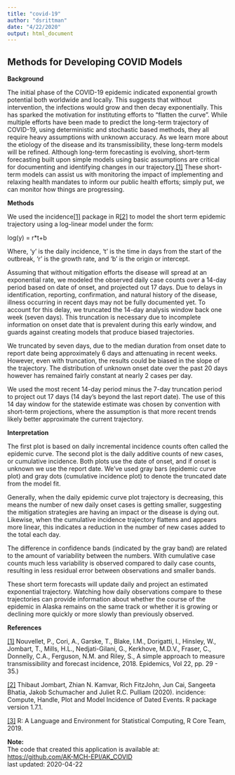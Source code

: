---
title: "covid-19"
author: "dsrittman"
date: "4/22/2020"
output: html_document
---

## Methods for Developing COVID Models


**Background**    

The initial phase of the COVID-19 epidemic indicated exponential growth potential both worldwide and locally. This suggests that without intervention, the infections would grow and then decay exponentially. This has sparked the motivation for instituting efforts to “flatten the curve”. While multiple efforts have been made to predict the long-term trajectory of COVID-19, using deterministic and stochastic based methods, they all require heavy assumptions with unknown accuracy. As we learn more about the etiology of the disease and its transmissibility, these long-term models will be refined.
Although long-term forecasting is evolving, short-term forecasting built upon simple models using basic assumptions are critical for documenting and identifying changes in our trajectory.[[1]](#references) These short-term models can assist us with monitoring the impact of implementing and relaxing health mandates to inform our public health efforts; simply put, we can monitor how things are progressing.


**Methods**   

We used the incidence[[1]](#references) package in R[[2]](#references) to model the short term epidemic trajectory using a log-linear model under the form:

log(y) = r*t+b

Where, ‘y’ is the daily incidence, ‘t’ is the time in days from the start of the outbreak, ‘r’ is the growth rate, and ‘b’ is the origin or intercept. 

Assuming that without mitigation efforts the disease will spread at an exponential rate, we modeled the observed daily case counts over a 14-day period based on date of onset, and projected out 17 days. Due to delays in identification, reporting, confirmation, and natural history of the disease, illness occurring in recent days may not be fully documented yet. To account for this delay, we truncated the 14-day analysis window back one week (seven days). This truncation is necessary due to incomplete information on onset date that is prevalent during this early window, and guards against creating models that produce biased trajectories.

We truncated by seven days, due to the median duration from onset date to report date being approximately 6 days and attenuating in recent weeks. However, even with truncation, the results could be biased in the slope of the trajectory. The distribution of unknown onset date over the past 20 days however has remained fairly constant at nearly 2 cases per day. 

We used the most recent 14-day period minus the 7-day truncation period to project out 17 days (14 day’s beyond the last report date). The use of this 14 day window for the statewide estimate was chosen by convention with short-term projections, where the assumption is that more recent trends likely better approximate the current trajectory. 


**Interpretation**    

The first plot is based on daily incremental incidence counts often called the epidemic curve. The second plot is the daily additive counts of new cases, or cumulative incidence. Both plots use the date of onset, and if onset is unknown we use the report date. We’ve used gray bars (epidemic curve plot) and gray dots (cumulative incidence plot) to denote the truncated date from the model fit.

Generally, when the daily epidemic curve plot trajectory is decreasing, this means the number of new daily onset cases is getting smaller, suggesting the mitigation strategies are having an impact or the disease is dying out. Likewise, when the cumulative incidence trajectory flattens and appears more linear, this indicates a reduction in the number of new cases added to the total each day. 

The difference in confidence bands (indicated by the gray band) are related to the amount of variability between the numbers. With cumulative case counts much less variability is observed compared to daily case counts, resulting in less residual error between observations and smaller bands.  

These short term forecasts will update daily and project an estimated exponential trajectory. Watching how daily observations compare to these trajectories can provide information about whether the course of the epidemic in Alaska remains on the same track or whether it is growing or declining more quickly or more slowly than previously observed.


**References**  

[[1]](https://doi.org/10.1016/j.epidem.2017.02.012) Nouvellet, P., Cori, A., Garske, T., Blake, I.M., Dorigatti, I., Hinsley, W., Jombart, T., Mills, H.L., Nedjati-Gilani, G., Kerkhove, M.D.V., Fraser, C., Donnelly, C.A., Ferguson, N.M. and Riley, S., A simple approach to measure transmissibility and forecast incidence, 2018. Epidemics, Vol 22, pp. 29 - 35.)

[[2]](https://doi.org/10.5281/zenodo.2584018) Thibaut Jombart, Zhian N. Kamvar, Rich FitzJohn, Jun Cai, Sangeeta Bhatia, Jakob
Schumacher and Juliet R.C. Pulliam (2020). incidence: Compute, Handle, Plot and Model
Incidence of Dated Events. R package version 1.7.1.

[[3]](https://www.r-project.org/) R: A Language and Environment for Statistical Computing, R Core Team, 2019.    



**Note:**  
The code that created this application is available at:   
<https://github.com/AK-MCH-EPI/AK_COVID>  
last updated: 2020-04-22  
